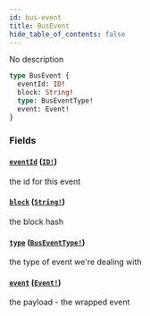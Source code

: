 ```yaml
---
id: bus-event
title: BusEvent
hide_table_of_contents: false
---
```



No description

```graphql
type BusEvent {
  eventId: ID!
  block: String!
  type: BusEventType!
  event: Event!
}
```


### Fields

#### [`eventId`](#) ([`ID!`](/docs/mainnet/graphql/scalars/id))

the id for this event


#### [`block`](#) ([`String!`](/docs/mainnet/graphql/scalars/string))

the block hash


#### [`type`](#) ([`BusEventType!`](/docs/mainnet/graphql/enums/bus-event-type))

the type of event we're dealing with


#### [`event`](#) ([`Event!`](/docs/mainnet/graphql/unions/event))

the payload - the wrapped event





